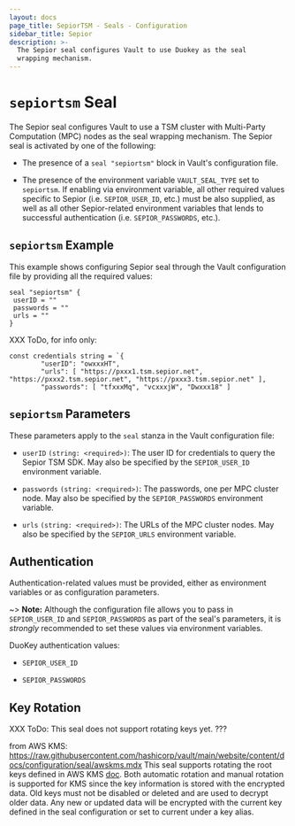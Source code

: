 ```yaml
---
layout: docs
page_title: SepiorTSM - Seals - Configuration
sidebar_title: Sepior
description: >-
  The Sepior seal configures Vault to use Duokey as the seal
  wrapping mechanism.
---
```


# `sepiortsm` Seal

The Sepior seal configures Vault to use a TSM cluster with Multi-Party
Computation (MPC) nodes as the seal wrapping mechanism. 
The Sepior seal is activated by one of the following:

- The presence of a `seal "sepiortsm"` block in Vault's configuration file.

- The presence of the environment variable `VAULT_SEAL_TYPE` set to `sepiortsm`.
  If enabling via environment variable, all other required values specific to
  Sepior (i.e. `SEPIOR_USER_ID`, etc.) must be also supplied, as
  well as all other Sepior-related environment variables that lends to successful
  authentication (i.e. `SEPIOR_PASSWORDS`, etc.).

## `sepiortsm` Example

This example shows configuring Sepior seal through the Vault
configuration file by providing all the required values:

```hcl
seal "sepiortsm" {
 userID = ""
 passwords = ""
 urls = ""
}
```
XXX ToDo, for info only: 
```
const credentials string = `{
        "userID": "owxxxHT",
        "urls": [ "https://pxxx1.tsm.sepior.net", "https://pxxx2.tsm.sepior.net", "https://pxxx3.tsm.sepior.net" ],
        "passwords": [ "tfxxxMq", "vcxxxjW", "Dwxxx18" ]
```

## `sepiortsm` Parameters

These parameters apply to the `seal` stanza in the Vault configuration file:

- `userID` `(string: <required>)`: The user ID for credentials to query the Sepior TSM SDK.
  May also be specified by the `SEPIOR_USER_ID` environment variable.

- `passwords` `(string: <required>)`: The passwords, one per MPC cluster node.
  May also be specified by the `SEPIOR_PASSWORDS` environment variable. 

- `urls` `(string: <required>)`: The URLs of the MPC cluster nodes. 
  May also be specified by the `SEPIOR_URLS` environment variable.

## Authentication

Authentication-related values must be provided, either as environment
variables or as configuration parameters.

~> **Note:** Although the configuration file allows you to pass in
`SEPIOR_USER_ID` and `SEPIOR_PASSWORDS` as part of the seal's parameters,
it is _strongly_ recommended to set these values via environment variables.

DuoKey authentication values:

- `SEPIOR_USER_ID`

- `SEPIOR_PASSWORDS`

## Key Rotation

XXX ToDo: This seal does not support rotating keys yet. ???

from AWS KMS:
  https://raw.githubusercontent.com/hashicorp/vault/main/website/content/docs/configuration/seal/awskms.mdx 
This seal supports rotating the root keys defined in AWS KMS
[doc](https://docs.aws.amazon.com/kms/latest/developerguide/rotate-keys.html). Both automatic
rotation and manual rotation is supported for KMS since the key information is stored with the
encrypted data. Old keys must not be disabled or deleted and are used to decrypt older data.
Any new or updated data will be encrypted with the current key defined in the seal configuration
or set to current under a key alias.